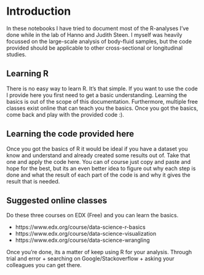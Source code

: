 # Introduction
In these notebooks I have tried to document most of the R-analyses I’ve done while in the lab of Hanno and Judith Steen. I myself was heavily focussed on the large-scale analysis of body-fluid samples, but the code provided should be applicable to other cross-sectional or longitudinal studies.

## Learning R
There is no easy way to learn R. It’s that simple. If you want to use the code I provide here you first need to get a basic understanding. Learning the basics is out of the scope of this documentation. Furthermore, multiple free classes exist online that can teach you the basics. Once you got the basics, come back and play with the provided code :).

## Learning the code provided here

Once you got the basics of R it would be ideal if you have a dataset you know and understand and already created some results out of. Take that one and apply the code here. You can of course just copy and paste and hope for the best, but its an even better idea to figure out why each step is done and what the result of each part of the code is and why it gives the result that is needed.


## Suggested online classes
Do these three courses on EDX (Free) and you can learn the basics.

- https://www.edx.org/course/data-science-r-basics
- https://www.edx.org/course/data-science-visualization
- https://www.edx.org/course/data-science-wrangling

Once you’re done, its a matter of keep using R for your analysis. Through trial and error + searching on Google/Stackoverflow + asking your colleagues you can get there.